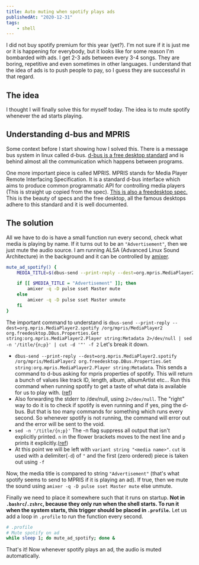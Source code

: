 ```yaml
---
title: Auto muting when spotify plays ads
publishedAt: "2020-12-31"
tags:
    - shell
---
```


I did not buy spotify premium for this year (yet?). I'm not sure if it is just me or it is happening for everybody, but
it looks like for some reason I'm bombarded with ads. I get 2-3 ads between every 3-4 songs. They are boring, repetitive
and even sometimes in other languages. I understand that the idea of ads is to push people to pay, so I guess they are
successful in that regard.

## The idea

I thought I will finally solve this for myself today. The idea is to mute spotify whenever the ad starts playing.

## Understanding d-bus and MPRIS

Some context before I start showing how I solved this. There is a message bus system in linux called d-bus. [d-bus is a
free desktop standard](https://www.freedesktop.org/wiki/Software/dbus/) and is behind almost all the communication which
happens between programs.

One more important piece is called MPRIS. MPRIS stands for Media Player Remote Interfacing Specification. It is a
standard d-bus interface which aims to produce common programmatic API for controlling media players (This is straight up
copied from the spec). [This is also a freedesktop spec.](https://www.freedesktop.org/wiki/Specifications/mpris-spec/)
This is the beauty of specs and the free desktop, all the famous desktops adhere to this standard and it is well
documented.

## The solution

All we have to do is have a small function run every second, check what media is playing by name. If it turns out to be
an `"Advertisement"`, then we just mute the audio source. I am running ALSA (Advanced Linux Sound Architecture) in the
background and it can be controlled by [amixer](https://linux.die.net/man/1/amixer).

```bash
mute_ad_spotify() {
    MEDIA_TITLE=$(dbus-send --print-reply --dest=org.mpris.MediaPlayer2.spotify /org/mpris/MediaPlayer2 org.freedesktop.DBus.Properties.Get string:org.mpris.MediaPlayer2.Player string:Metadata 2>/dev/null | sed -n '/title/{n;p}' | cut -d '"' -f 2)

    if [[ $MEDIA_TITLE = "Advertisement" ]]; then
        amixer -q -D pulse sset Master mute
    else
        amixer -q -D pulse sset Master unmute
    fi
}
```

The important command to understand is `dbus-send --print-reply --dest=org.mpris.MediaPlayer2.spotify /org/mpris/MediaPlayer2 org.freedesktop.DBus.Properties.Get string:org.mpris.MediaPlayer2.Player string:Metadata 2>/dev/null | sed -n '/title/{n;p}' | cut -d '"' -f 2` Let's break it down.

-   `dbus-send --print-reply --dest=org.mpris.MediaPlayer2.spotify /org/mpris/MediaPlayer2 org.freedesktop.DBus.Properties.Get string:org.mpris.MediaPlayer2.Player string:Metadata`.
    This sends a command to d-bus asking for mpris properties of spotify. This will return a bunch of values like track
    ID, length, album, albumArtist etc... Run this command when running spotify to get a taste of what data is available
    for us to play with. ([ref](https://gist.github.com/wandernauta/6800547))
-   Also forwarding the stderr to /dev/null, using `2>/dev/null`. The "right" way to do it is to check if spotify is even running and if
    yes, ping the d-bus. But that is too many commands for something which runs every second. So whenever spotify is not
    running, the command will error out and the error will be sent to the void.
-   `sed -n '/title/{n;p}'` The -n flag suppress all output that isn't explicitly printed. `n` in the flower brackets
    moves to the next line and `p` prints it explicitly.([ref](https://stackoverflow.com/a/51615330/10337869))
-   At this point we will be left with `variant string "<media name>"`. `cut` is used with a
    delimiter(`-d`) of `"` and the first (zero ordered) piece is taken out using `-f`

Now, the media title is compared to string `"Advertisement"` (that's what spotify seems to send to MPRIS if it is
playing an ad). If true, then we mute the sound using `amixer -q -D pulse sset Master mute` else unmute.

Finally we need to place it somewhere such that it runs on startup. **Not in `.bashrc`/`.zshrc`, because they only run when
the shell starts. To run it when the system starts, this trigger should be placed in `.profile`.** Let us add a loop in
`.profile` to run the function every second.

```bash
# .profile
# Mute spotify on ad
while sleep 1; do mute_ad_spotify; done &
```

That's it! Now whenever spotify plays an ad, the audio is muted automatically.
